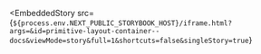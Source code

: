 
<EmbeddedStory
  src={`${process.env.NEXT_PUBLIC_STORYBOOK_HOST}/iframe.html?args=&id=primitive-layout-container--docs&viewMode=story&full=1&shortcuts=false&singleStory=true`}
></EmbeddedStory>